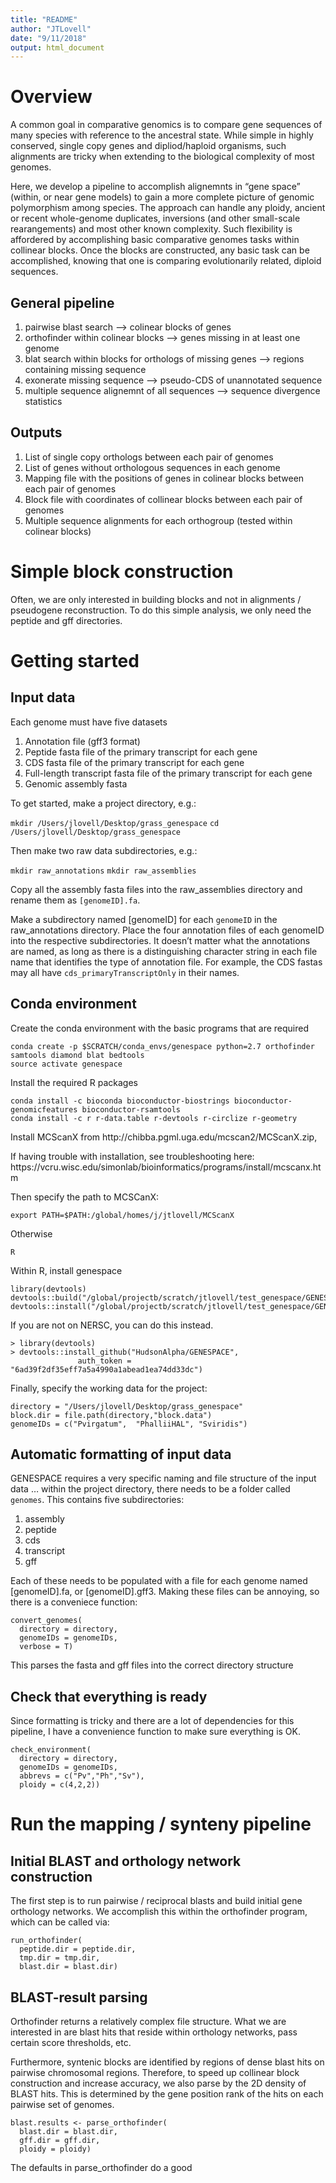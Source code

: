 ```yaml
---
title: "README"
author: "JTLovell"
date: "9/11/2018"
output: html_document
---
```

# Overview

A common goal in comparative genomics is to compare gene sequences of many species with reference to the ancestral state. While simple in highly conserved, single copy genes and dipliod/haploid organisms, such alignments are tricky when extending to the biological complexity of most genomes. 

Here, we develop a pipeline to accomplish alignemnts in "gene space" (within, or near gene models) to gain a more complete picture of genomic polymorphism among species. The approach can handle any ploidy, ancient or recent whole-genome duplicates, inversions (and other small-scale rearangements) and most other known complexity. Such flexibility is affordered by accomplishing basic comparative genomes tasks within collinear blocks. Once the blocks are constructed, any basic task can be accomplished, knowing that one is comparing evolutionarily related, diploid sequences. 

## General pipeline

1. pairwise blast search --> colinear blocks of genes
2. orthofinder within colinear blocks --> genes missing in at least one genome
3. blat search within blocks for orthologs of missing genes --> regions containing missing sequence
4. exonerate missing sequence --> pseudo-CDS of unannotated sequence
5. multiple sequence alignemnt of all sequences --> sequence divergence statistics

## Outputs

1. List of single copy orthologs between each pair of genomes
2. List of genes without orthologous sequences in each genome
3. Mapping file with the positions of genes in colinear blocks between each pair of genomes
4. Block file with coordinates of collinear blocks between each pair of genomes
3. Multiple sequence alignments for each orthogroup (tested within colinear blocks)

# Simple block construction

Often, we are only interested in building blocks and not in alignments / pseudogene reconstruction. To do this simple analysis, we only need the peptide and gff directories. 



# Getting started

## Input data

Each genome must have five datasets

1. Annotation file (gff3 format)
2. Peptide fasta file of the primary transcript for each gene
3. CDS fasta file of the primary transcript for each gene
4. Full-length transcript fasta file of the primary transcript for each gene
5. Genomic assembly fasta

To get started, make a project directory, e.g.:

`mkdir /Users/jlovell/Desktop/grass_genespace`
`cd /Users/jlovell/Desktop/grass_genespace`

Then make two raw data subdirectories, e.g.: 

`mkdir raw_annotations`
`mkdir raw_assemblies`

Copy all the assembly fasta files into the raw_assemblies directory and rename them as `[genomeID].fa`. 

Make a subdirectory named [genomeID] for each `genomeID` in the raw_annotations directory. Place the four annotation files of each genomeID into the respective subdirectories. It doesn't matter what the annotations are named, as long as there is a distinguishing character string in each file name that identifies the type of annotation file. For example, the CDS fastas may all have `cds_primaryTranscriptOnly` in their names. 


## Conda environment

Create the conda environment with the basic programs that are required
```
conda create -p $SCRATCH/conda_envs/genespace python=2.7 orthofinder samtools diamond blat bedtools
source activate genespace
```

Install the required R packages

```
conda install -c bioconda bioconductor-biostrings bioconductor-genomicfeatures bioconductor-rsamtools
conda install -c r r-data.table r-devtools r-circlize r-geometry
```

Install MCScanX from http://chibba.pgml.uga.edu/mcscan2/MCScanX.zip,

  If having trouble with installation, see troubleshooting here: https://vcru.wisc.edu/simonlab/bioinformatics/programs/install/mcscanx.htm

Then specify the path to MCSCanX:

``` 
export PATH=$PATH:/global/homes/j/jtlovell/MCScanX
```


Otherwise 

```
R
```

Within R, install genespace
```
library(devtools)
devtools::build("/global/projectb/scratch/jtlovell/test_genespace/GENESPACE")
devtools::install("/global/projectb/scratch/jtlovell/test_genespace/GENESPACE")
```

If you are not on NERSC, you can do this instead.

```
> library(devtools)
> devtools::install_github("HudsonAlpha/GENESPACE",
               auth_token = "6ad39f2df35eff7a5a4990a1abead1ea74dd33dc")

```

Finally, specify the working data for the project:
```
directory = "/Users/jlovell/Desktop/grass_genespace"
block.dir = file.path(directory,"block.data")
genomeIDs = c("Pvirgatum",  "PhalliiHAL", "Sviridis")
```

## Automatic formatting of input data

GENESPACE requires a very specific naming and file structure of the input data ... within the project directory, there needs to be a folder called `genomes`. This contains five subdirectories:

1. assembly
2. peptide
3. cds
4. transcript
5. gff

Each of these needs to be populated with a file for each genome named [genomeID].fa, or [genomeID].gff3. Making these files can be annoying, so there is a conveniece function:

```
convert_genomes(
  directory = directory,
  genomeIDs = genomeIDs,
  verbose = T)
```

This parses the fasta and gff files into the correct directory structure

## Check that everything is ready

Since formatting is tricky and there are a lot of dependencies for this pipeline, I have a convenience function to make sure everything is OK.

```
check_environment(
  directory = directory,
  genomeIDs = genomeIDs,
  abbrevs = c("Pv","Ph","Sv"),
  ploidy = c(4,2,2))
```


# Run the mapping / synteny pipeline

## Initial BLAST and orthology network construction

The first step is to run pairwise / reciprocal blasts and build initial gene orthology networks. We accomplish this within the orthofinder program, which can be called via:

```
run_orthofinder(
  peptide.dir = peptide.dir,
  tmp.dir = tmp.dir,
  blast.dir = blast.dir)
```

## BLAST-result parsing

Orthofinder returns a relatively complex file structure. What we are interested in are blast hits that reside within orthology networks, pass certain score thresholds, etc.

Furthermore, syntenic blocks are identified by regions of dense blast hits on pairwise chromosomal regions. Therefore, to speed up collinear block construction and increase accuracy, we also parse by the 2D density of BLAST hits. This is determined by the gene position rank of the hits on each pairwise set of genomes.

```
blast.results <- parse_orthofinder(
  blast.dir = blast.dir,
  gff.dir = gff.dir,
  ploidy = ploidy)
```

The defaults in parse_orthofinder do a good 









